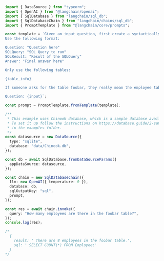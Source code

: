 ```typescript
import { DataSource } from "typeorm";
import { OpenAI } from "@langchain/openai";
import { SqlDatabase } from "langchain/sql_db";
import { SqlDatabaseChain } from "langchain/chains/sql_db";
import { PromptTemplate } from "@langchain/core/prompts";

const template = `Given an input question, first create a syntactically correct {dialect} query to run, then look at the results of the query and return the answer.
Use the following format:

Question: "Question here"
SQLQuery: "SQL Query to run"
SQLResult: "Result of the SQLQuery"
Answer: "Final answer here"

Only use the following tables:

{table_info}

If someone asks for the table foobar, they really mean the employee table.

Question: {input}`;

const prompt = PromptTemplate.fromTemplate(template);

/**
 * This example uses Chinook database, which is a sample database available for SQL Server, Oracle, MySQL, etc.
 * To set it up follow the instructions on https://database.guide/2-sample-databases-sqlite/, placing the .db file
 * in the examples folder.
 */
const datasource = new DataSource({
  type: "sqlite",
  database: "data/Chinook.db",
});

const db = await SqlDatabase.fromDataSourceParams({
  appDataSource: datasource,
});

const chain = new SqlDatabaseChain({
  llm: new OpenAI({ temperature: 0 }),
  database: db,
  sqlOutputKey: "sql",
  prompt,
});

const res = await chain.invoke({
  query: "How many employees are there in the foobar table?",
});
console.log(res);

/*
  {
    result: ' There are 8 employees in the foobar table.',
    sql: ' SELECT COUNT(*) FROM Employee;'
  }
*/
```
